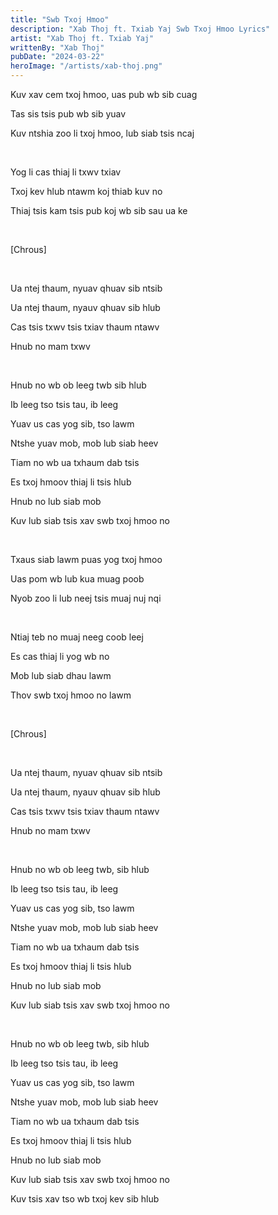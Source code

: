 ```yaml
---
title: "Swb Txoj Hmoo"
description: "Xab Thoj ft. Txiab Yaj Swb Txoj Hmoo Lyrics"
artist: "Xab Thoj ft. Txiab Yaj"
writtenBy: "Xab Thoj"
pubDate: "2024-03-22"
heroImage: "/artists/xab-thoj.png"
---
```


Kuv xav cem txoj hmoo, uas pub wb sib cuag

Tas sis tsis pub wb sib yuav

Kuv ntshia zoo li txoj hmoo, lub siab tsis ncaj

<br />

Yog li cas thiaj li txwv txiav

Txoj kev hlub ntawm koj thiab kuv no

Thiaj tsis kam tsis pub koj wb sib sau ua ke

<br />

[Chrous]

<br />

Ua ntej thaum, nyuav qhuav sib ntsib

Ua ntej thaum, nyauv qhuav sib hlub

Cas tsis txwv tsis txiav thaum ntawv

Hnub no mam txwv

<br />

Hnub no wb ob leeg twb sib hlub

Ib leeg tso tsis tau, ib leeg

Yuav us cas yog sib, tso lawm

Ntshe yuav mob, mob lub siab heev

Tiam no wb ua txhaum dab tsis

Es txoj hmoov thiaj li tsis hlub

Hnub no lub siab mob

Kuv lub siab tsis xav swb txoj hmoo no

<br />

Txaus siab lawm puas yog txoj hmoo

Uas pom wb lub kua muag poob

Nyob zoo li lub neej tsis muaj nuj nqi

<br />

Ntiaj teb no muaj neeg coob leej

Es cas thiaj li yog wb no

Mob lub siab dhau lawm

Thov swb txoj hmoo no lawm

<br />

[Chrous]

<br />

Ua ntej thaum, nyuav qhuav sib ntsib

Ua ntej thaum, nyauv qhuav sib hlub

Cas tsis txwv tsis txiav thaum ntawv

Hnub no mam txwv

<br />

Hnub no wb ob leeg twb, sib hlub

Ib leeg tso tsis tau, ib leeg

Yuav us cas yog sib, tso lawm

Ntshe yuav mob, mob lub siab heev

Tiam no wb ua txhaum dab tsis

Es txoj hmoov thiaj li tsis hlub

Hnub no lub siab mob

Kuv lub siab tsis xav swb txoj hmoo no

<br />

Hnub no wb ob leeg twb, sib hlub

Ib leeg tso tsis tau, ib leeg

Yuav us cas yog sib, tso lawm

Ntshe yuav mob, mob lub siab heev

Tiam no wb ua txhaum dab tsis

Es txoj hmoov thiaj li tsis hlub

Hnub no lub siab mob

Kuv lub siab tsis xav swb txoj hmoo no

Kuv tsis xav tso wb txoj kev sib hlub

